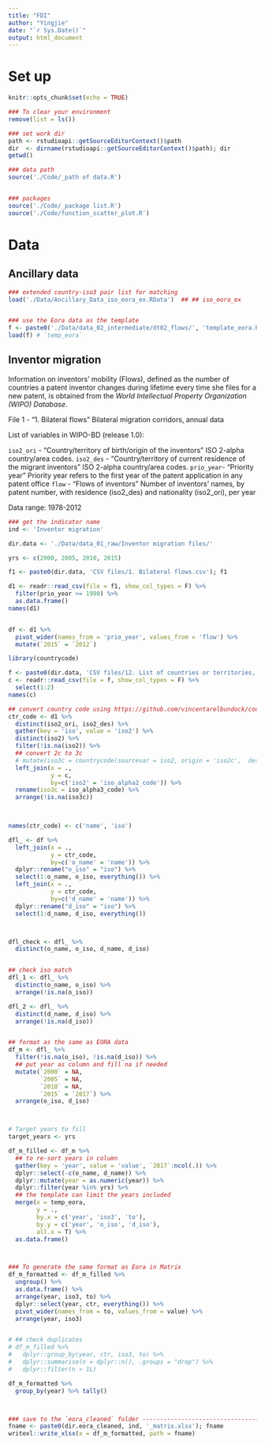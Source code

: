 ```yaml
---
title: "FDI"
author: "Yingjie"
date: "`r Sys.Date()`"
output: html_document
---
```



# Set up
```r
knitr::opts_chunk$set(echo = TRUE)

### To clear your environment 
remove(list = ls())

### set work dir
path <- rstudioapi::getSourceEditorContext()$path
dir  <- dirname(rstudioapi::getSourceEditorContext()$path); dir
getwd()

### data path 
source('./Code/_path of data.R')


### packages
source('./Code/_package list.R')
source('./Code/function_scatter_plot.R')

```


# Data

## Ancillary data
```r

### extended country-iso3 pair list for matching
load('./Data/Ancillary_Data_iso_eora_ex.RData')  ## ## iso_eora_ex


### use the Eora data as the template 
f <- paste0('./Data/data_02_intermediate/dt02_flows/', 'template_eora.RData')
load(f) # `temp_eora`
```



## Inventor migration 

  Information on inventors’ mobility (Flows), defined as the number of countries a patent inventor changes during lifetime every time she files for a new patent, is obtained from the *World Intellectual Property Organization (WIPO) Database*.
  
  File 1 - "1. Bilateral flows" Bilateral migration corridors, annual data
  
  List of variables in WIPO-BD (release 1.0):
 
  `iso2_ori` - "Country/territory of birth/origin of the inventors" ISO 2-alpha country/area codes. 
  `iso2_des` - "Country/territory of current residence of the migrant inventors"  ISO 2-alpha country/area codes. 
  `prio_year`- "Priority year"	Priority year refers to the first year of the patent application in any patent office
  `flow` - "Flows of inventors" Number of inventors' names, by patent number, with residence (iso2_des) and nationality (iso2_ori), per year
  
  Data range: 1978-2012
  
```r
### get the indicator name
ind <- 'Inventor migration'

dir.data <- './Data/data_01_raw/Inventor migration files/'

yrs <- c(2000, 2005, 2010, 2015)

f1 <- paste0(dir.data, 'CSV files/1. Bilateral flows.csv'); f1

d1 <- readr::read_csv(file = f1, show_col_types = F) %>%
  filter(prio_year >= 1990) %>%
  as.data.frame()
names(d1)


df <- d1 %>%
  pivot_wider(names_from = 'prio_year', values_from = 'flow') %>%
  mutate(`2015` = `2012`)

```


```r

library(countrycode)

f <- paste0(dir.data, 'CSV files/12. List of countries or territories, and classifications.csv'); f
c <- readr::read_csv(file = f, show_col_types = F) %>%
  select(1:2)
names(c)

## convert country code using https://github.com/vincentarelbundock/countrycode
ctr_code <- d1 %>%
  distinct(iso2_ori, iso2_des) %>%
  gather(key = 'iso', value = 'iso2') %>%
  distinct(iso2) %>%
  filter(!is.na(iso2)) %>%
  ## convert 2c to 3c
  # mutate(iso3c = countrycode(sourcevar = iso2, origin = 'iso2c',  destination = 'iso3c')) %>%
  left_join(x = .,
            y = c,
            by=c('iso2' = 'iso_alpha2_code')) %>%
  rename(iso3c = iso_alpha3_code) %>%
  arrange(!is.na(iso3c))

  

names(ctr_code) <- c('name', 'iso')

```


```r

dfl_ <- df %>%
  left_join(x = .,
            y = ctr_code,
            by=c('o_name' = 'name')) %>%
  dplyr::rename("o_iso" = "iso") %>%
  select(1:o_name, o_iso, everything()) %>%
  left_join(x = .,
            y = ctr_code,
            by=c('d_name' = 'name')) %>%
  dplyr::rename("d_iso" = "iso") %>%
  select(1:d_name, d_iso, everything())



dfl_check <- dfl_ %>%
  distinct(o_name, o_iso, d_name, d_iso)


## check iso match
dfl_1 <- dfl_ %>%
  distinct(o_name, o_iso) %>%
  arrange(!is.na(o_iso))

dfl_2 <- dfl_ %>%
  distinct(d_name, d_iso) %>%
  arrange(!is.na(d_iso))


## format as the same as EORA data
df_m <- dfl_ %>%
  filter(!is.na(o_iso), !is.na(d_iso)) %>%
  ## put year as column and fill na if needed
  mutate(`2000` = NA, 
         `2005` = NA,
         `2010` = NA,
         `2015` = `2017`) %>%
  arrange(o_iso, d_iso)



# Target years to fill
target_years <- yrs

df_m_filled <- df_m %>%
  ## to re-sort years in column
  gather(key = 'year', value = 'value', `2017`:ncol(.)) %>%
  dplyr::select(-c(o_name, d_name)) %>%
  dplyr::mutate(year = as.numeric(year)) %>%
  dplyr::filter(year %in% yrs) %>%
  ## the template can limit the years included
  merge(x = temp_eora,
        y = .,
        by.x = c('year', 'iso3', 'to'),
        by.y = c('year', 'o_iso', 'd_iso'), 
        all.x = T) %>%
  as.data.frame()



### To generate the same format as Eora in Matrix
df_m_formatted <- df_m_filled %>%
  ungroup() %>%
  as.data.frame() %>%
  arrange(year, iso3, to) %>%
  dplyr::select(year, ctr, everything()) %>%
  pivot_wider(names_from = to, values_from = value) %>%
  arrange(year, iso3)


# ## check duplicates 
# df_m_filled %>%
#   dplyr::group_by(year, ctr, iso3, to) %>%
#   dplyr::summarise(n = dplyr::n(), .groups = "drop") %>%
#   dplyr::filter(n > 1L)

df_m_formatted %>%
  group_by(year) %>% tally()



### save to the `eora_cleaned` folder ----------------------------------------------------
fname <- paste0(dir.eora_cleaned, ind, '_matrix.xlsx'); fname
writexl::write_xlsx(x = df_m_formatted, path = fname)
```






